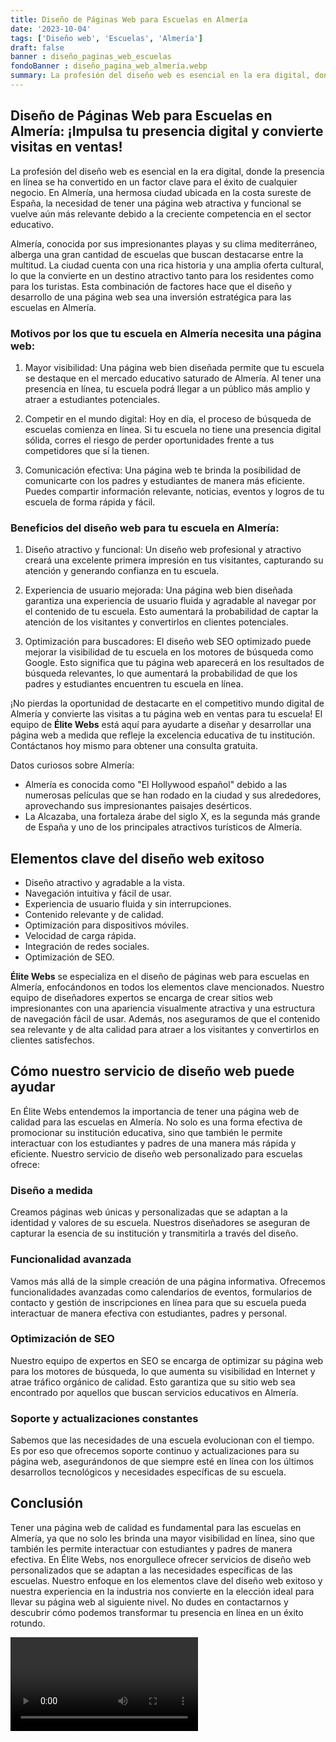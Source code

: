 ```yaml
---
title: Diseño de Páginas Web para Escuelas en Almería
date: '2023-10-04'
tags: ['Diseño web', 'Escuelas', 'Almería']
draft: false
banner : diseño_paginas_web_escuelas
fondoBanner : diseño_pagina_web_almería.webp
summary: La profesión del diseño web es esencial en la era digital, donde la presencia en línea se ha convertido en un factor clave para el éxito de cualquier negocio. En Almería, una hermosa ciudad ubicada en la costa sureste de España, la necesidad de tener una página web atractiva y funcional se vuelve aún más relevante debido a la creciente competencia en el sector educativo.
---
```


## Diseño de Páginas Web para Escuelas en Almería: ¡Impulsa tu presencia digital y convierte visitas en ventas!

La profesión del diseño web es esencial en la era digital, donde la presencia en línea se ha convertido en un factor clave para el éxito de cualquier negocio. En Almería, una hermosa ciudad ubicada en la costa sureste de España, la necesidad de tener una página web atractiva y funcional se vuelve aún más relevante debido a la creciente competencia en el sector educativo.

Almería, conocida por sus impresionantes playas y su clima mediterráneo, alberga una gran cantidad de escuelas que buscan destacarse entre la multitud. La ciudad cuenta con una rica historia y una amplia oferta cultural, lo que la convierte en un destino atractivo tanto para los residentes como para los turistas. Esta combinación de factores hace que el diseño y desarrollo de una página web sea una inversión estratégica para las escuelas en Almería.

### Motivos por los que tu escuela en Almería necesita una página web:

1. Mayor visibilidad: Una página web bien diseñada permite que tu escuela se destaque en el mercado educativo saturado de Almería. Al tener una presencia en línea, tu escuela podrá llegar a un público más amplio y atraer a estudiantes potenciales.

2. Competir en el mundo digital: Hoy en día, el proceso de búsqueda de escuelas comienza en línea. Si tu escuela no tiene una presencia digital sólida, corres el riesgo de perder oportunidades frente a tus competidores que sí la tienen.

3. Comunicación efectiva: Una página web te brinda la posibilidad de comunicarte con los padres y estudiantes de manera más eficiente. Puedes compartir información relevante, noticias, eventos y logros de tu escuela de forma rápida y fácil.

### Beneficios del diseño web para tu escuela en Almería:

1. Diseño atractivo y funcional: Un diseño web profesional y atractivo creará una excelente primera impresión en tus visitantes, capturando su atención y generando confianza en tu escuela.

2. Experiencia de usuario mejorada: Una página web bien diseñada garantiza una experiencia de usuario fluida y agradable al navegar por el contenido de tu escuela. Esto aumentará la probabilidad de captar la atención de los visitantes y convertirlos en clientes potenciales.

3. Optimización para buscadores: El diseño web SEO optimizado puede mejorar la visibilidad de tu escuela en los motores de búsqueda como Google. Esto significa que tu página web aparecerá en los resultados de búsqueda relevantes, lo que aumentará la probabilidad de que los padres y estudiantes encuentren tu escuela en línea.

¡No pierdas la oportunidad de destacarte en el competitivo mundo digital de Almería y convierte las visitas a tu página web en ventas para tu escuela! El equipo de **Élite Webs** está aquí para ayudarte a diseñar y desarrollar una página web a medida que refleje la excelencia educativa de tu institución. Contáctanos hoy mismo para obtener una consulta gratuita.

Datos curiosos sobre Almería:
- Almería es conocida como "El Hollywood español" debido a las numerosas películas que se han rodado en la ciudad y sus alrededores, aprovechando sus impresionantes paisajes desérticos.
- La Alcazaba, una fortaleza árabe del siglo X, es la segunda más grande de España y uno de los principales atractivos turísticos de Almería.

<GifSeo />

<Cta />

## Elementos clave del diseño web exitoso

- Diseño atractivo y agradable a la vista.
- Navegación intuitiva y fácil de usar.
- Experiencia de usuario fluida y sin interrupciones.
- Contenido relevante y de calidad.
- Optimización para dispositivos móviles.
- Velocidad de carga rápida.
- Integración de redes sociales.
- Optimización de SEO.

**Élite Webs** se especializa en el diseño de páginas web para escuelas en Almería, enfocándonos en todos los elementos clave mencionados. Nuestro equipo de diseñadores expertos se encarga de crear sitios web impresionantes con una apariencia visualmente atractiva y una estructura de navegación fácil de usar. Además, nos aseguramos de que el contenido sea relevante y de alta calidad para atraer a los visitantes y convertirlos en clientes satisfechos.

## Cómo nuestro servicio de diseño web puede ayudar

En Élite Webs entendemos la importancia de tener una página web de calidad para las escuelas en Almería. No solo es una forma efectiva de promocionar su institución educativa, sino que también le permite interactuar con los estudiantes y padres de una manera más rápida y eficiente. Nuestro servicio de diseño web personalizado para escuelas ofrece:

### Diseño a medida
Creamos páginas web únicas y personalizadas que se adaptan a la identidad y valores de su escuela. Nuestros diseñadores se aseguran de capturar la esencia de su institución y transmitirla a través del diseño.

### Funcionalidad avanzada
Vamos más allá de la simple creación de una página informativa. Ofrecemos funcionalidades avanzadas como calendarios de eventos, formularios de contacto y gestión de inscripciones en línea para que su escuela pueda interactuar de manera efectiva con estudiantes, padres y personal.

### Optimización de SEO
Nuestro equipo de expertos en SEO se encarga de optimizar su página web para los motores de búsqueda, lo que aumenta su visibilidad en Internet y atrae tráfico orgánico de calidad. Esto garantiza que su sitio web sea encontrado por aquellos que buscan servicios educativos en Almería.

### Soporte y actualizaciones constantes
Sabemos que las necesidades de una escuela evolucionan con el tiempo. Es por eso que ofrecemos soporte continuo y actualizaciones para su página web, asegurándonos de que siempre esté en línea con los últimos desarrollos tecnológicos y necesidades específicas de su escuela.

## Conclusión

Tener una página web de calidad es fundamental para las escuelas en Almería, ya que no solo les brinda una mayor visibilidad en línea, sino que también les permite interactuar con estudiantes y padres de manera efectiva. En Élite Webs, nos enorgullece ofrecer servicios de diseño web personalizados que se adaptan a las necesidades específicas de las escuelas. Nuestro enfoque en los elementos clave del diseño web exitoso y nuestra experiencia en la industria nos convierte en la elección ideal para llevar su página web al siguiente nivel. No dudes en contactarnos y descubrir cómo podemos transformar tu presencia en línea en un éxito rotundo.

<Video />

<CtaBot job='Escuelas' city='Almería'/>

<Gmaps query='Almería+españa+maps' />